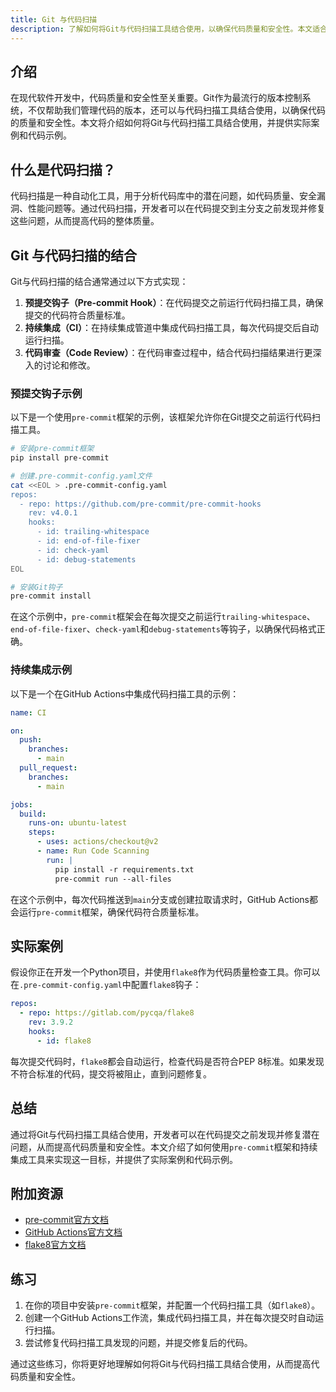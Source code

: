 ```yaml
---
title: Git 与代码扫描
description: 了解如何将Git与代码扫描工具结合使用，以确保代码质量和安全性。本文适合初学者，将逐步讲解概念并提供实际案例。
---
```


## 介绍

在现代软件开发中，代码质量和安全性至关重要。Git作为最流行的版本控制系统，不仅帮助我们管理代码的版本，还可以与代码扫描工具结合使用，以确保代码的质量和安全性。本文将介绍如何将Git与代码扫描工具结合使用，并提供实际案例和代码示例。

## 什么是代码扫描？

代码扫描是一种自动化工具，用于分析代码库中的潜在问题，如代码质量、安全漏洞、性能问题等。通过代码扫描，开发者可以在代码提交到主分支之前发现并修复这些问题，从而提高代码的整体质量。

## Git 与代码扫描的结合

Git与代码扫描的结合通常通过以下方式实现：

1. **预提交钩子（Pre-commit Hook）**：在代码提交之前运行代码扫描工具，确保提交的代码符合质量标准。
2. **持续集成（CI）**：在持续集成管道中集成代码扫描工具，每次代码提交后自动运行扫描。
3. **代码审查（Code Review）**：在代码审查过程中，结合代码扫描结果进行更深入的讨论和修改。

### 预提交钩子示例

以下是一个使用`pre-commit`框架的示例，该框架允许你在Git提交之前运行代码扫描工具。

```bash
# 安装pre-commit框架
pip install pre-commit

# 创建.pre-commit-config.yaml文件
cat <<EOL > .pre-commit-config.yaml
repos:
  - repo: https://github.com/pre-commit/pre-commit-hooks
    rev: v4.0.1
    hooks:
      - id: trailing-whitespace
      - id: end-of-file-fixer
      - id: check-yaml
      - id: debug-statements
EOL

# 安装Git钩子
pre-commit install
```

在这个示例中，`pre-commit`框架会在每次提交之前运行`trailing-whitespace`、`end-of-file-fixer`、`check-yaml`和`debug-statements`等钩子，以确保代码格式正确。

### 持续集成示例

以下是一个在GitHub Actions中集成代码扫描工具的示例：

```yaml
name: CI

on:
  push:
    branches:
      - main
  pull_request:
    branches:
      - main

jobs:
  build:
    runs-on: ubuntu-latest
    steps:
      - uses: actions/checkout@v2
      - name: Run Code Scanning
        run: |
          pip install -r requirements.txt
          pre-commit run --all-files
```

在这个示例中，每次代码推送到`main`分支或创建拉取请求时，GitHub Actions都会运行`pre-commit`框架，确保代码符合质量标准。

## 实际案例

假设你正在开发一个Python项目，并使用`flake8`作为代码质量检查工具。你可以在`.pre-commit-config.yaml`中配置`flake8`钩子：

```yaml
repos:
  - repo: https://gitlab.com/pycqa/flake8
    rev: 3.9.2
    hooks:
      - id: flake8
```

每次提交代码时，`flake8`都会自动运行，检查代码是否符合PEP 8标准。如果发现不符合标准的代码，提交将被阻止，直到问题修复。

## 总结

通过将Git与代码扫描工具结合使用，开发者可以在代码提交之前发现并修复潜在问题，从而提高代码质量和安全性。本文介绍了如何使用`pre-commit`框架和持续集成工具来实现这一目标，并提供了实际案例和代码示例。

## 附加资源

- [pre-commit官方文档](https://pre-commit.com/)
- [GitHub Actions官方文档](https://docs.github.com/en/actions)
- [flake8官方文档](https://flake8.pycqa.org/en/latest/)

## 练习

1. 在你的项目中安装`pre-commit`框架，并配置一个代码扫描工具（如`flake8`）。
2. 创建一个GitHub Actions工作流，集成代码扫描工具，并在每次提交时自动运行扫描。
3. 尝试修复代码扫描工具发现的问题，并提交修复后的代码。

通过这些练习，你将更好地理解如何将Git与代码扫描工具结合使用，从而提高代码质量和安全性。